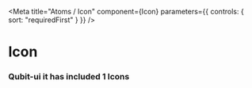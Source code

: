 
<Meta
  title="Atoms / Icon"
  component={Icon}
  parameters={{ controls: { sort: "requiredFirst" } }}
/>

# Icon

### Qubit-ui it has included 1 Icons

<Canvas>
  <Story name="Default">
    <Icon size="xs"/>
  </Story>
</Canvas>

<Canvas>
  <Story name="Medium">
    <Icon size="md"/>
  </Story>
</Canvas>

<Canvas>
  <Story name="Large">
    <Icon size="lg"/>
  </Story>
</Canvas>

<Canvas>
  <Story name="Extra Large">
    <Icon size="xl"/>
  </Story>
</Canvas>
